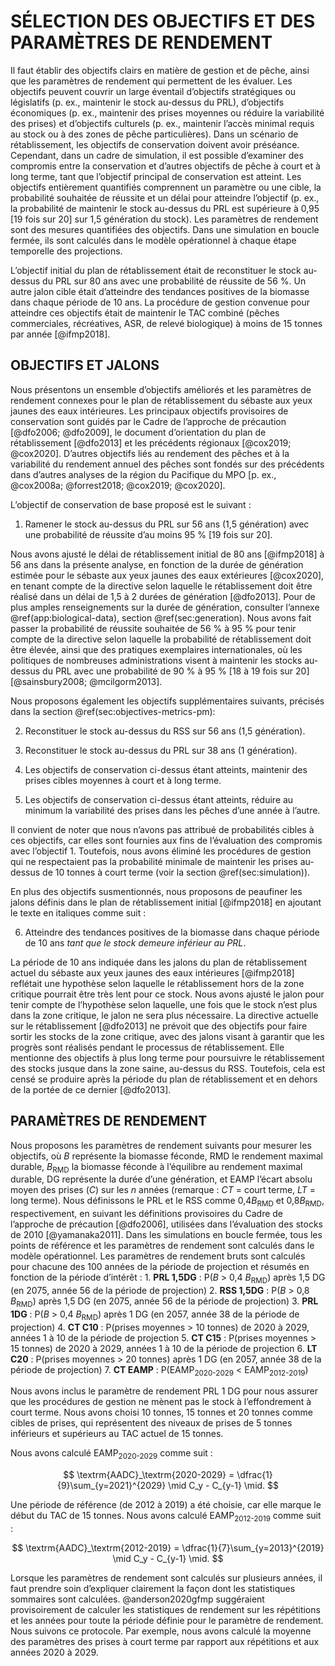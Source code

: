 # SÉLECTION DES OBJECTIFS ET DES PARAMÈTRES DE RENDEMENT {#sec:objectives-metrics}

Il faut établir des objectifs clairs en matière de gestion et de pêche, ainsi que les paramètres de rendement qui permettent de les évaluer. 
Les objectifs peuvent couvrir un large éventail d’objectifs stratégiques ou législatifs (p. ex., maintenir le stock au-dessus du PRL), d’objectifs économiques (p. ex., maintenir des prises moyennes ou réduire la variabilité des prises) et d’objectifs culturels (p. ex., maintenir l’accès minimal requis au stock ou à des zones de pêche particulières). Dans un scénario de rétablissement, les objectifs de conservation doivent avoir préséance. Cependant, dans un cadre de simulation, il est possible d’examiner des compromis entre la conservation et d’autres objectifs de pêche à court et à long terme, tant que l’objectif principal de conservation est atteint. 
Les objectifs entièrement quantifiés comprennent un paramètre ou une cible, la probabilité souhaitée de réussite et un délai pour atteindre l’objectif (p. ex., la probabilité de maintenir le stock au-dessus du PRL est supérieure à 0,95 [19 fois sur 20] sur 1,5 génération du stock). 
Les paramètres de rendement sont des mesures quantifiées des objectifs. Dans une simulation en boucle fermée, ils sont calculés dans le modèle opérationnel à chaque étape temporelle des projections.

L’objectif initial du plan de rétablissement était de reconstituer le stock au-dessus du PRL sur 80 ans avec une probabilité de réussite de 56 %. Un autre jalon cible était d’atteindre des tendances positives de la biomasse dans chaque période de 10 ans. 
La procédure de gestion convenue pour atteindre ces objectifs était de maintenir le TAC combiné (pêches commerciales, récréatives, ASR, de relevé biologique) à moins de 15 tonnes par année [@ifmp2018].


## OBJECTIFS ET JALONS {#sec:objectives-metrics-obj}

Nous présentons un ensemble d’objectifs améliorés et les paramètres de rendement connexes pour le plan de rétablissement du sébaste aux yeux jaunes des eaux intérieures. 
Les principaux objectifs provisoires de conservation sont guidés par le Cadre de l’approche de précaution [@dfo2006; @dfo2009], le document d’orientation du plan de rétablissement [@dfo2013] et les précédents régionaux [@cox2019; @cox2020]. 
D’autres objectifs liés au rendement des pêches et à la variabilité du rendement annuel des pêches sont fondés sur des précédents dans d’autres analyses de la région du Pacifique du MPO [p. ex., @cox2008a; @forrest2018; @cox2019; @cox2020].


L’objectif de conservation de base proposé est le suivant :

1. Ramener le stock au-dessus du PRL sur 56 ans (1,5 génération) avec une probabilité de réussite d’au moins 95 % [19 fois sur 20].

Nous avons ajusté le délai de rétablissement initial de 80 ans [@ifmp2018] à 56 ans dans la présente analyse, en fonction de la durée de génération estimée pour le sébaste aux yeux jaunes des eaux extérieures [@cox2020], en tenant compte de la directive selon laquelle le rétablissement doit être réalisé dans un délai de 1,5 à 2 durées de génération [@dfo2013]. 
Pour de plus amples renseignements sur la durée de génération, consulter l’annexe \@ref(app:biological-data), section \@ref(sec:generation). 
Nous avons fait passer la probabilité de réussite souhaitée de 56 % à 95 % pour tenir compte de la directive selon laquelle la probabilité de rétablissement doit être élevée, ainsi que des pratiques exemplaires internationales, où les politiques de nombreuses administrations visent à maintenir les stocks au-dessus du PRL avec une probabilité de 90 % à 95 % [18 à 19 fois sur 20] [@sainsbury2008; @mcilgorm2013].


Nous proposons également les objectifs supplémentaires suivants, précisés dans la section \@ref(sec:objectives-metrics-pm):

2. Reconstituer le stock au-dessus du RSS sur 56 ans (1,5 génération).

3. Reconstituer le stock au-dessus du PRL sur 38 ans (1 génération).

4. Les objectifs de conservation ci-dessus étant atteints, maintenir des prises cibles moyennes à court et à long terme.

5. Les objectifs de conservation ci-dessus étant atteints, réduire au minimum la variabilité des prises dans les pêches d’une année à l’autre.

Il convient de noter que nous n’avons pas attribué de probabilités cibles à ces objectifs, car elles sont fournies aux fins de l’évaluation des compromis avec l’objectif 1. 
Toutefois, nous avons éliminé les procédures de gestion qui ne respectaient pas la probabilité minimale de maintenir les prises au-dessus de 10 tonnes à court terme (voir la section \@ref(sec:simulation)).

En plus des objectifs susmentionnés, nous proposons de peaufiner les jalons définis dans le plan de rétablissement initial [@ifmp2018] en ajoutant le texte en italiques comme suit :

6. Atteindre des tendances positives de la biomasse dans chaque période de 10 ans *tant que le stock demeure inférieur au PRL*.

La période de 10 ans indiquée dans les jalons du plan de rétablissement actuel du sébaste aux yeux jaunes des eaux intérieures [@ifmp2018] reflétait une hypothèse selon laquelle le rétablissement hors de la zone critique pourrait être très lent pour ce stock. 
Nous avons ajusté le jalon pour tenir compte de l’hypothèse selon laquelle, une fois que le stock n’est plus dans la zone critique, le jalon ne sera plus nécessaire. 
La directive actuelle sur le rétablissement [@dfo2013] ne prévoit que des objectifs pour faire sortir les stocks de la zone critique, avec des jalons visant à garantir que les progrès sont réalisés pendant le processus de rétablissement. 
Elle mentionne des objectifs à plus long terme pour poursuivre le rétablissement des stocks jusque dans la zone saine, au-dessus du RSS. 
Toutefois, cela est censé se produire après la période du plan de rétablissement et en dehors de la portée de ce dernier [@dfo2013].


## PARAMÈTRES DE RENDEMENT {#sec:objectives-metrics-pm}

Nous proposons les paramètres de rendement suivants pour mesurer les objectifs, où *B* représente la biomasse féconde, RMD le rendement maximal durable, *B*~RMD~ la biomasse féconde à l’équilibre au rendement maximal durable, DG représente la durée d’une génération, et EAMP l’écart absolu moyen des prises ($C$) sur les $n$ années (remarque : *CT* = court terme, *LT* = long terme). 
Nous définissons le PRL et le RSS comme 0,4*B*~RMD~ et 0,8*B*~RMD~, respectivement, en suivant les définitions provisoires du Cadre de l’approche de précaution [@dfo2006], utilisées dans l’évaluation des stocks de 2010 [@yamanaka2011]. 
Dans les simulations en boucle fermée, tous les points de référence et les paramètres de rendement sont calculés dans le modèle opérationnel. 
Les paramètres de rendement bruts sont calculés pour chacune des 100 années de la période de projection et résumés en fonction de la période d’intérêt :
1. **PRL 1,5DG** : P(*B* > 0,4 *B*~RMD~) après 1,5 DG (en 2075, année 56 de la période de projection)
2. **RSS 1,5DG** : P(*B* > 0,8 *B*~RMD~) après 1,5 DG (en 2075, année 56 de la période de projection)
3. **PRL 1DG** : P(*B* > 0,4 *B*~RMD~) après 1 DG (en 2057, année 38 de la période de projection)
4. **CT C10** : P(prises moyennes > 10 tonnes) de 2020 à 2029, années 1 à 10 de la période de projection 
5. **CT C15** : P(prises moyennes > 15 tonnes) de 2020 à 2029, années 1 à 10 de la période de projection
<!-- 6. ST C20: P(catch > 20 t) during 2020--2029 RF: we don't report this one-->
6. **LT C20** : P(prises moyennes > 20 tonnes) après 1 DG (en 2057, année 38 de la période de projection)
7. **CT EAMP** : P(EAMP~2020-2029~ < EAMP~2012-2019~)


Nous avons inclus le paramètre de rendement PRL 1 DG pour nous assurer que les procédures de gestion ne mènent pas le stock à l’effondrement à court terme. 
Nous avons choisi 10 tonnes, 15 tonnes et 20 tonnes comme cibles de prises, qui représentent des niveaux de prises de 5 tonnes inférieurs et supérieurs au TAC actuel de 15 tonnes.

Nous avons calculé EAMP~2020-2029~ comme suit :


$$
\textrm{AADC}_\textrm{2020-2029} = \dfrac{1}{9}\sum_{y=2021}^{2029} \mid C_y - C_{y-1} \mid.
$$

Une période de référence (de 2012 à 2019) a été choisie, car elle marque le début du TAC de 15 tonnes. Nous avons calculé EAMP~2012-2019~ comme suit :

$$
\textrm{AADC}_\textrm{2012-2019} = \dfrac{1}{7}\sum_{y=2013}^{2019} \mid C_y - C_{y-1} \mid.
$$

Lorsque les paramètres de rendement sont calculés sur plusieurs années, il faut prendre soin d’expliquer clairement la façon dont les statistiques sommaires sont calculées. 
@anderson2020gfmp suggéraient provisoirement de calculer les statistiques de rendement sur les répétitions et les années pour toute la période définie pour le paramètre de rendement. 
Nous suivons ce protocole. 
Par exemple, nous avons calculé la moyenne des paramètres des prises à court terme par rapport aux répétitions et aux années 2020 à 2029.

